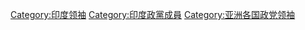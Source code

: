 [[Category:印度领袖|Category:印度领袖]]
[[Category:印度政黨成員|Category:印度政黨成員]]
[[Category:亚洲各国政党领袖|Category:亚洲各国政党领袖]]